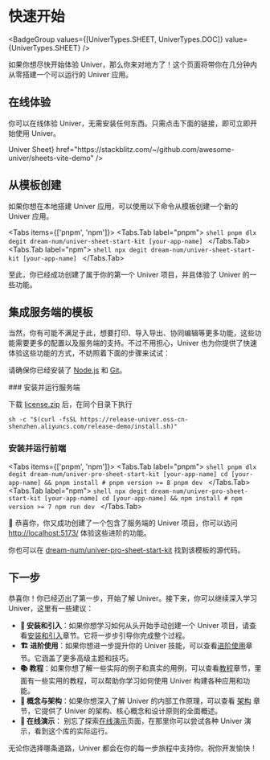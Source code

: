 
# 快速开始

<BadgeGroup values={[UniverTypes.SHEET, UniverTypes.DOC]} value={UniverTypes.SHEET} />

如果你想尽快开始体验 Univer，那么你来对地方了！这个页面将带你在几分钟内从零搭建一个可以运行的 Univer 应用。

## 在线体验

你可以在线体验 Univer，无需安装任何东西。只需点击下面的链接，即可立即开始使用 Univer。

<Cards>
  <Card
    icon="📊"
    title={<span className="">Univer Sheet</span>}
    href="https://stackblitz.com/~/github.com/awesome-univer/sheets-vite-demo"
  />
</Cards>

## 从模板创建

如果你想在本地搭建 Univer 应用，可以使用以下命令从模板创建一个新的 Univer 应用。

<Tabs items={['pnpm', 'npm']}>
  <Tabs.Tab label="pnpm">
    ```shell
    pnpm dlx degit dream-num/univer-sheet-start-kit [your-app-name]
    ```
  </Tabs.Tab>
  <Tabs.Tab label="npm">
    ```shell
    npx degit dream-num/univer-sheet-start-kit [your-app-name]
    ```
  </Tabs.Tab>
</Tabs>

至此，你已经成功创建了属于你的第一个 Univer 项目，并且体验了 Univer 的一些功能。

## 集成服务端的模板

当然，你有可能不满足于此，想要打印、导入导出、协同编辑等更多功能，这些功能需要更多的配置以及服务端的支持。不过不用担心，Univer 也为你提供了快速体验这些功能的方式，不妨照着下面的步骤来试试：

请确保你已经安装了 [Node.js](https://nodejs.org/) 和 [Git](https://git-scm.com/)。

<Steps>
  ### 安装并运行服务端

  下载 [license.zip](https://univer.ai/pro/license) 后，在同个目录下执行

  ```shell
  sh -c "$(curl -fsSL https://release-univer.oss-cn-shenzhen.aliyuncs.com/release-demo/install.sh)"
  ```

  ### 安装并运行前端

  <Tabs items={['pnpm', 'npm']}>
    <Tabs.Tab label="pnpm">
      ```shell
      pnpm dlx degit dream-num/univer-pro-sheet-start-kit [your-app-name]
      cd [your-app-name] && pnpm install # pnpm version >= 8
      pnpm dev
      ```
    </Tabs.Tab>
    <Tabs.Tab label="npm">
      ```shell
      npx degit dream-num/univer-pro-sheet-start-kit [your-app-name]
      cd [your-app-name] && npm install # npm version >= 7
      npm run dev
      ```
    </Tabs.Tab>
  </Tabs>
</Steps>

🎉 恭喜你，你又成功创建了一个包含了服务端的 Univer 项目，你可以访问 [http://localhost:5173/](http://localhost:5173/) 体验这些进阶的功能。

你也可以在 [dream-num/univer-pro-sheet-start-kit](https://github.com/dream-num/univer-pro-sheet-start-kit) 找到该模板的源代码。

## 下一步

恭喜你！你已经迈出了第一步，开始了解 Univer。接下来，你可以继续深入学习 Univer，这里有一些建议：

- **🔰 安装和引入**：如果你想学习如何从头开始手动创建一个 Univer 项目，请查看[安装和引入](/guides/sheet/getting-started/installation)章节。它将一步步引导你完成整个过程。
- **🏗️ 进阶使用**：如果你想进一步提升你的 Univer 技能，可以查看[进阶使用](/guides/sheet/advanced/custom-canvas)章节。它涵盖了更多高级主题和技巧。
- **📚 教程**：如果你想了解一些实际的例子和真实的用例，可以查看[教程](/guides/sheet/tutorials/csv-import-plugin)章节，里面有一些实用的教程，可以帮助你学习如何使用 Univer 构建各种应用和功能。
- **🧱 概念与架构**：如果你想深入了解 Univer 的内部工作原理，可以查看 [架构](/guides/sheet/architecture/univer) 章节，它提供了 Univer 的架构、核心概念和设计原则的全面概述。
- **🎢 在线演示**： 别忘了探索[在线演示](/playground)页面，在那里你可以尝试各种 Univer 演示，看到这个库的实际运行。

无论你选择哪条道路，Univer 都会在你的每一步旅程中支持你。祝你开发愉快！

